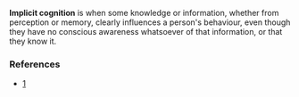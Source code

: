 {{deadend|date=December 2007}}
{{Wikify|date=March 2007}}
{{dictdef}}
'''Implicit cognition''' is when some knowledge or information, whether from perception or memory, clearly influences a person's behaviour, even though they have no conscious awareness whatsoever of that information, or that they know it.

===References=== 
* [http://www.amyione.com/ic.html]

{{Uncategorized|date=December 2007}}
